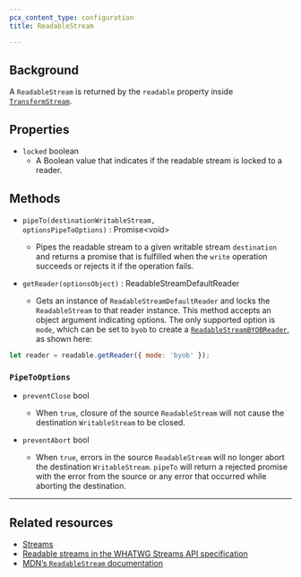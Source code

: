 ```yaml
---
pcx_content_type: configuration
title: ReadableStream

---
```


## Background

A `ReadableStream` is returned by the `readable` property inside [`TransformStream`](/workers/runtime-apis/streams/transformstream/).

## Properties



* `locked` boolean
  * A Boolean value that indicates if the readable stream is locked to a reader.



## Methods



* <code>pipeTo(destinationWritableStream, optionsPipeToOptions)</code> : Promise\<void>

  * Pipes the readable stream to a given writable stream `destination` and returns a promise that is fulfilled when the `write` operation succeeds or rejects it if the operation fails.

* <code>getReader(optionsObject)</code> : ReadableStreamDefaultReader

  * Gets an instance of `ReadableStreamDefaultReader` and locks the `ReadableStream` to that reader instance. This method accepts an object argument indicating options. The only supported option is `mode`, which can be set to `byob` to create a [`ReadableStreamBYOBReader`](/workers/runtime-apis/streams/readablestreambyobreader/), as shown here:

```js
let reader = readable.getReader({ mode: 'byob' });
```



### `PipeToOptions`



* `preventClose` bool

  * When `true`, closure of the source `ReadableStream` will not cause the destination `WritableStream` to be closed.

* `preventAbort` bool

  * When `true`, errors in the source `ReadableStream` will no longer abort the destination `WritableStream`. `pipeTo` will return a rejected promise with the error from the source or any error that occurred while aborting the destination.



***

## Related resources

* [Streams](/workers/runtime-apis/streams/)
* [Readable streams in the WHATWG Streams API specification](https://streams.spec.whatwg.org/#rs-model)
* [MDN’s `ReadableStream` documentation](https://developer.mozilla.org/en-US/docs/Web/API/ReadableStream)
